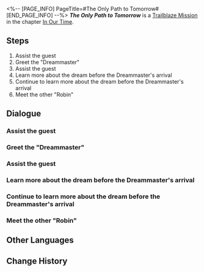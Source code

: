 <%-- [PAGE_INFO]
PageTitle=#The Only Path to Tomorrow#
[END_PAGE_INFO] --%>
{{Stub|Dialogue.}}
{{Mission Infobox
|id            = 1032601
|title         = 
|image         = <!--Mission The Only Path to Tomorrow.png-->
|type          = Trailblaze
|event_name    = 
|chapter       = In Our Time
|requirements  = [[Trailblaze Mission]] ''[[Bullet & Brain]]'' completed
|summary       = The siblings Sunday and Robin greet the Dreammaster alongside Welt. There is still some time before the Dreammaster arrives. The siblings walk the streets and speak of a promise they made when they were children.
|characters    = Trailblazer
|startLocation = [[Penacony]] - [[Golden Hour]]
|world         = Penacony
|area          = Golden Hour
|prev          = Bullet & Brain
|next          = Seabiscuit
|rewards       = Trailblaze EXP*600; Stellar Jade*80; Traveler's Guide*6; Lost Crystal*8; Clock Credits*300; "Oed' und leer das Meer"*1 { text = "Oed' und leer das Meer" }; Credit*60,000
}}
'''''The Only Path to Tomorrow''''' is a [[Trailblaze Mission]] in the chapter [[In Our Time]].

==Steps==
# Assist the guest
# Greet the "Dreammaster"
# Assist the guest
# Learn more about the dream before the Dreammaster's arrival
# Continue to learn more about the dream before the Dreammaster's arrival
# Meet the other "Robin"

<!--
==Gameplay Notes==

--><!--
==Trial Character==

-->
==Dialogue==
{{Stub Dialogue}}
===Assist the guest===
{{Dialogue Start}}
:{{tx}}
{{Dialogue End}}

===Greet the "Dreammaster"===
{{Mission Description|type=trailblaze|location=Golden Hour|update|You chase off the Masked Fool who revels in chaos and hear a murmuring of ravens coming from the distant skies... The "Dreammaster" has come, that you are certain.<br />For the sake of Penacony's future, go forth and greet this past benefactor.}}
{{Dialogue Start}}
:{{tx}}
{{Dialogue End}}

===Assist the guest===
{{Dialogue Start}}
:{{tx}}
{{Dialogue End}}

===Learn more about the dream before the Dreammaster's arrival===
{{Mission Description|type=trailblaze|location=Golden Hour|update|The drunken guest stumbles unsteadily as they disappear into the depths of the dream. As you watch his figure from behind, you fall into deep reflection: Is it really right to rely on something as intangible and invisible as a fantasy as your only option in life?<br />Seeing your concern, Sunday suggests exploring the area before the Dreammaster arrives... Perhaps, there will be an answer to your doubts to be found?}}
{{Dialogue Start}}
:{{tx}}
{{Dialogue End}}

===Continue to learn more about the dream before the Dreammaster's arrival===
{{Dialogue Start}}
:{{tx}}
{{Dialogue End}}

===Meet the other "Robin"===
{{Mission Description|type=trailblaze|location=<!--to be added-->|update|During your exploration, you encounter an eye-catching woman... She is disguised as you and strutting brazenly down Glaux Avenue. You cannot fathom what kind of scheme she is brewing.<br />For the sake of Penacony and to protect your identity, you must have a firm discussion with her.}}
{{Dialogue Start}}
:{{tx}}
{{Dialogue End}}

==Other Languages==
{{Other Languages
|en   = The Only Path to Tomorrow
|zhs  = 通向明天的唯一道路
|zht  = 通向明天的唯一道路
|ja   = 明日へ続く唯一の道
|ko   = 내일로 향하는 유일한 길
|es   = El único camino hacia el mañana
|fr   = La seule Voie pour demain
|ru   = Единственный путь навстречу завтра
|th   = หนทางหนึ่งเดียวสู่วันพรุ่งนี้
|vi   = Con Đường Duy Nhất Hướng Đến Ngày Mai
|de   = Der einzige Weg zum Morgen
|id   = Satu-satunya Jalan Menuju Hari Esok
|pt   = O Único Caminho Para o Amanhã
}}

==Change History==
{{Change History|2.2}}

